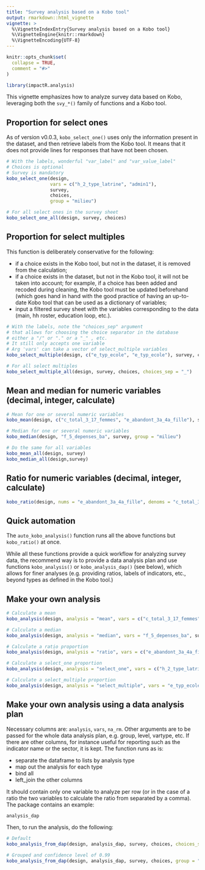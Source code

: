 ```yaml
---
title: "Survey analysis based on a Kobo tool"
output: rmarkdown::html_vignette
vignette: >
  %\VignetteIndexEntry{Survey analysis based on a Kobo tool}
  %\VignetteEngine{knitr::rmarkdown}
  %\VignetteEncoding{UTF-8}
---
```


```r
knitr::opts_chunk$set(
  collapse = TRUE,
  comment = "#>"
)
```

```r
library(impactR.analysis)
```

This vignette emphasizes how to analyze survey data based on Kobo, leveraging both the `svy_*()` family of functions and a Kobo tool. 

## Proportion for select ones

As of version v0.0.3, `kobo_select_one()` uses only the information present in the dataset, and then retrieve labels from the Kobo tool. It means that it does not provide lines for responses that have not been chosen. 

```r

# With the labels, wonderful "var_label" and "var_value_label"
# Choices is optional
# Survey is mandatory
kobo_select_one(design, 
                vars = c("h_2_type_latrine", "admin1"), 
                survey, 
                choices, 
                group = "milieu")

# For all select ones in the survey sheet
kobo_select_one_all(design, survey, choices)
```

## Proportion for select multiples

This function is deliberately conservative for the following:

- if a choice exists in the Kobo tool, but not in the dataset, it is removed from the calculation;
- if a choice exists in the dataset, but not in the Kobo tool, it will not be taken into account; for example, if a choice has been added and recoded during cleaning, the Kobo tool must be updated beforehand (which goes hand in hand with the good practice of having an up-to-date Kobo tool that can be used as a dictionary of variables;
- input a filtered survey sheet with the variables corresponding to the data (main, hh roster, education loop, etc.).

```r
# With the labels, note the "choices_sep" argument
# that allows for choosing the choice separator in the database
# either a "/" or "." or a "_" , etc.
# It still only accepts one variable
# Arg 'vars' can take a vector of select_multiple variables
kobo_select_multiple(design, c("e_typ_ecole", "e_typ_ecole"), survey, choices, choices_sep = "_")

# For all select multiples
kobo_select_multiple_all(design, survey, choices, choices_sep = "_")
```

## Mean and median for numeric variables (decimal, integer, calculate)

```r
# Mean for one or several numeric variables
kobo_mean(design, c("c_total_3_17_femmes", "e_abandont_3a_4a_fille"), survey)

# Median for one or several numeric variables
kobo_median(design, "f_5_depenses_ba", survey, group = "milieu")

# Do the same for all variables
kobo_mean_all(design, survey)
kobo_median_all(design,survey)
```

## Ratio for numeric variables (decimal, integer, calculate)

```r
kobo_ratio(design, nums = "e_abandont_3a_4a_fille", denoms = "c_total_3_17_femmes", survey = survey)
```



## Quick automation

The `auto_kobo_analysis()` function runs all the above functions but `kobo_ratio()` at once.

While all these functions provide a quick workflow for analyzing survey data, the recommend way is to provide a data analysis plan and use functions `kobo_analysis()` or `kobo_analysis_dap()` (see below), which allows for finer analyses (e.g. providing ratios, labels of indicators, etc., beyond types as defined in the Kobo tool.)

## Make your own analysis 

```r
# Calculate a mean
kobo_analysis(design, analysis = "mean", vars = c("c_total_3_17_femmes", "e_abandont_3a_4a_fille"), survey)

# Calculate a median
kobo_analysis(design, analysis = "median", vars = "f_5_depenses_ba", survey)

# Calculate a ratio proportion
kobo_analysis(design, analysis = "ratio", vars = c("e_abandont_3a_4a_fille" = "c_total_3_17_femmes"), survey)

# Calculate a select_one proportion
kobo_analysis(design, analysis = "select_one", vars = c("h_2_type_latrine", "admin1"), survey, choices, na_rm = F)

# Calculate a select_multiple proportion
kobo_analysis(design, analysis = "select_multiple", vars = "e_typ_ecole", survey, choices)

```

## Make your own analysis using a data analysis plan

Necessary columns are: `analysis`, `vars`, `na_rm`. Other arguments are to be passed for the whole data analysis plan, e.g. group, level, vartype, etc. If there are other columns, for instance useful for reporting such as the indicator name or the sector, it is kept. The function runs as is:

- separate the dataframe to lists by analysis type
- map out the analysis for each type
- bind all
- left_join the other columns

It should contain only one variable to analyze per row (or in the case of a ratio the two variables to calculate the ratio from separated by a comma). The package contains an example:

```r
analysis_dap
```


Then, to run the analysis, do the following:

```r
# Default
kobo_analysis_from_dap(design, analysis_dap, survey, choices, choices_sep = "_")

# Grouped and confidence level of 0.99
kobo_analysis_from_dap(design, analysis_dap, survey, choices, group = "milieu", level = 0.99, choices_sep = "_")

```


